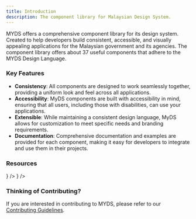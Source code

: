 ```yaml
---
title: Introduction
description: The component library for Malaysian Design System.
---
```



MYDS offers a comprehensive component library for its design system. Created to help developers build consistent, accessible, and visually appealing applications for the Malaysian government and its agencies.
The component library offers about 37 useful components that adhere to the MYDS Design Language.

### Key Features

- **Consistency**: All components are designed to work seamlessly together, providing a uniform look and feel across all applications.
- **Accessibility**: MyDS components are built with accessibility in mind, ensuring that all users, including those with disabilities, can use your applications.
- **Extensible**: While maintaining a consistent design language, MyDS allows for customization to meet specific needs and branding requirements.
- **Documentation**: Comprehensive documentation and examples are provided for each component, making it easy for developers to integrate and use them in their projects.

### Resources

<Cards>
  <Card
    href="https://github.com/govtechmy/myds"
    title="GitHub (@govtechmy/myds)"
    description="Code repository. Follow for latest updates, issues, and discussions."
    icon={<GitHubIcon />}
  />
  <Card
    href="https://myds-storybook.vercel.app/"
    title="Storybook"
    description="UI Development Environment. Explore and interact with components."
    icon={<StorybookIcon />}
  />
</Cards>

### Thinking of Contributing?

If you are interested in contributing to MYDS, please refer to our [Contributing Guidelines](https://github.com/govtechmy/myds/blob/main/CONTRIBUTING.md).

